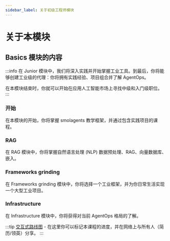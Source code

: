 ```yaml
---
sidebar_label: 关于初级工程师模块
---
```


# 关于本模块

## Basics 模块的内容

:::info
在 Junior 模块中，我们将深入实践并开始掌握工业工具。到最后，你将能够创建工业级的代理：你将拥有实践经验、项目组合并了解 AgentOps。

在本模块结束时，你就可以开始在应用人工智能市场上寻找中级和入门级职位。
:::

### 开始

在本模块的开始，你将掌握 smolagents 教学框架，并通过包含实践项目的课程。

### RAG

在 RAG 模块中，你将掌握自然语言处理 (NLP) 数据预处理、RAG、向量数据库、嵌入。

### Frameworks grinding

在 Frameworks grinding 模块中，你将选择一个工业框架，并为你日常生活实现一个大型工业项目。

### Infrastructure

在 Infrastructure 模块中，你将获得对当前 AgentOps 格局的了解。

:::tip
[交互式路线图](https://roadmap.sh/r/ai-agents-2025-roadmap) - 在这里你可以标记本课程的进度，并在网络上与所有人（简历/领英）分享。
:::